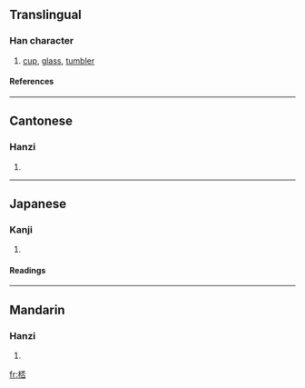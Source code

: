 {{see|杯}}

==Translingual==
===Han character===
{{Han char|rn=75|rad=木|as=07|sn=11|four=4196<sub>9</sub>|canj=木一火口 (DMFR)}}
# [[cup]], [[glass]], [[tumbler]]
====References====
{{Han ref|kx=0526.250|dkj=14800|dj=0915.180|hdz=21212.030|uh=686E|ud=26734|bh=D5B5|bd=54709}}

----
==Cantonese==
===Hanzi===
{{yue-hanzi|jyut=|y=bui1}}
# {{defn|Cantonese}}

----
==Japanese==
===Kanji===
{{ja-kanji|grade=|rs=木07}}
# {{defn|Japanese}} 
====Readings====
{{ja-readings|on=[[はい]] (hai)|kun=[[さかずき]] (sakazuki)}}

----
==Mandarin==
===Hanzi===
{{cmn-hanzi|pin=[[bēi]] ([[bei1]]), [[xíng]] ([[xing2]])|wg=pei<sup>1</sup>, hsing<sup>2</sup>}}
# {{defn|Mandarin}}

[[fr:桮]]